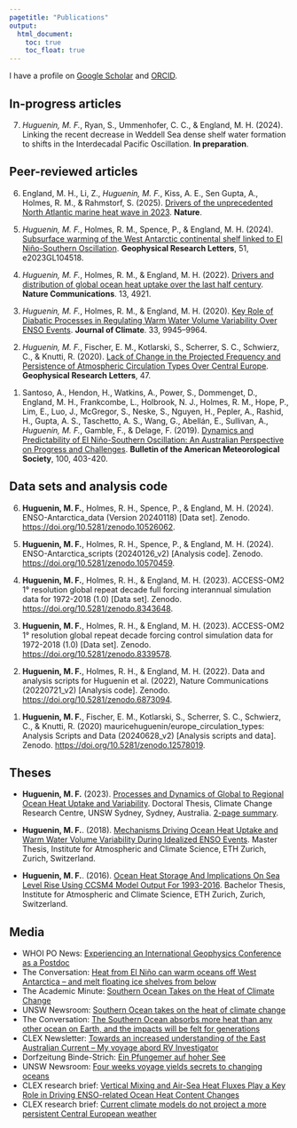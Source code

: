 ```yaml
---
pagetitle: "Publications"
output:
  html_document: 
    toc: true
    toc_float: true
---
```

<link rel="shortcut icon" type="image/x-icon" href="favicon.ico">
<!-- Specifics for including altmetric on the homepage -->
<script type='text/javascript' src='https://d1bxh8uas1mnw7.cloudfront.net/assets/embed.js'></script>

<link rel="stylesheet" href="styles.css" type="text/css">

I have a profile on [Google Scholar](https://scholar.google.com/citations?hl=en&user=UI4wCAEAAAAJ){target="_blank"} and [ORCID](https://orcid.org/0000-0002-1476-0452).

## In-progress articles
<!----> 7. *Huguenin, M. F.*, Ryan, S., Ummenhofer, C. C., & England, M. H. (2024). Linking the recent decrease in Weddell Sea dense shelf water formation to shifts in the Interdecadal Pacific Oscillation. **In preparation**.

## Peer-reviewed articles
<!----> 6. England, M. H., Li, Z., *Huguenin, M. F.*, Kiss, A. E., Sen Gupta, A., Holmes, R. M., & Rahmstorf, S. (2025). [Drivers of the unprecedented North Atlantic marine heat wave in 2023](https://doi.org/10.1038/s41586-025-08903-5). **Nature**.

<!----> 5. *Huguenin, M. F.*, Holmes, R. M., Spence, P., & England, M. H. (2024). [Subsurface warming of the West Antarctic continental shelf linked to El Niño-Southern Oscillation](https://doi.org/10.1029/2023GL104518). **Geophysical Research Letters**, 51, e2023GL104518.

<!-- <div class='altmetric-embed' data-badge-popover="left" data-badge-type='donut' data-hide-no-mentions="true" data-doi="10.1029/2019GL086132" style="float:right;"></div> -->

<!----> 4. *Huguenin, M. F.*, Holmes, R. M., & England, M. H. (2022). [Drivers and distribution of global ocean heat uptake over the last half century](https://doi.org/10.1038/s41467-022-32540-5). **Nature Communications**. 13, 4921.

<!----> 3. *Huguenin, M. F.*, Holmes, R. M., & England, M. H. (2020). [Key Role of Diabatic Processes in Regulating Warm Water Volume Variability Over ENSO Events](https://doi.org/10.1175/JCLI-D-20-0198.1). **Journal of Climate**. 33, 9945–9964.

<!----> 2. *Huguenin, M. F.*, Fischer, E. M., Kotlarski, S., Scherrer, S. C., Schwierz, C., & Knutti, R. (2020). [Lack of Change in the Projected Frequency and Persistence of Atmospheric Circulation Types Over Central Europe](https://doi.org/10.1029/2019GL086132). **Geophysical Research Letters**, 47.

<!----> 1. Santoso, A., Hendon, H., Watkins, A., Power, S., Dommenget, D., England, M. H., Frankcombe, L., Holbrook, N. J., Holmes, R. M., Hope, P., Lim, E., Luo, J., McGregor, S., Neske, S., Nguyen, H., Pepler, A., Rashid, H., Gupta, A. S., Taschetto, A. S., Wang, G., Abellán, E., Sullivan, A., *Huguenin, M. F.*, Gamble, F., & Delage, F. (2019). [Dynamics and Predictability of El Niño-Southern Oscillation: An Australian Perspective on Progress and Challenges](https://doi.org/10.1175/BAMS-D-18-0057.1). **Bulletin of the American Meteorological Society**, 100, 403-420.

## Data sets and analysis code
<!----> 6. **Huguenin, M. F.**, Holmes, R. H., Spence, P., & England, M. H. (2024). ENSO-Antarctica_data (Version 20240118) [Data set]. Zenodo. [https://doi.org/10.5281/zenodo.10526062](https://doi.org/10.5281/zenodo.10526062).

<!----> 5. **Huguenin, M. F.**, Holmes, R. H., Spence, P., & England, M. H. (2024). ENSO-Antarctica_scripts (20240126_v2) [Analysis code]. Zenodo.
[https://doi.org/10.5281/zenodo.10570459](https://doi.org/10.5281/zenodo.10570459).

<!----> 4. **Huguenin, M. F.**, Holmes, R. H., & England, M. H. (2023). ACCESS-OM2 1° resolution global repeat decade full forcing interannual simulation data for 1972-2018 (1.0) [Data set]. Zenodo. [https://doi.org/10.5281/zenodo.8343648](https://doi.org/10.5281/zenodo.8343648).

<!----> 3. **Huguenin, M. F.**, Holmes, R. H., & England, M. H. (2023). ACCESS-OM2 1° resolution global repeat decade forcing control simulation data for 1972-2018 (1.0) [Data set]. Zenodo. [https://doi.org/10.5281/zenodo.8339578](https://doi.org/10.5281/zenodo.8339578).

<!----> 2. **Huguenin, M. F.**, Holmes, R. H., & England, M. H. (2022). Data and analysis scripts for Huguenin et al. (2022), Nature Communications (20220721_v2) [Analysis code]. Zenodo. [https://doi.org/10.5281/zenodo.6873094](https://doi.org/10.5281/zenodo.6873094).

<!----> 1. **Huguenin, M. F.**, Fischer, E. M., Kotlarski, S., Scherrer, S. C., Schwierz, C., & Knutti, R. (2020) mauricehuguenin/europe_circulation_types: Analysis Scripts and Data (20240628_v2) [Analysis scripts and data]. Zenodo. [https://doi.org/10.5281/zenodo.12578019](https://doi.org/10.5281/zenodo.12578019).

## Theses
- **Huguenin, M. F.** (2023). [Processes and Dynamics of Global to Regional Ocean Heat Uptake and Variability](https://doi.org/10.26190/unsworks/25224). Doctoral Thesis, Climate Change Research Centre, UNSW Sydney, Sydney, Australia. [2-page summary](files/Huguenin_Maurice_Thesis_Summary_20241219.pdf).


- **Huguenin, M. F.**. (2018). [Mechanisms Driving Ocean Heat Uptake and Warm Water Volume Variability During Idealized ENSO Events](files/msc_thesis_maurice_huguenin_2018.pdf). Master Thesis, Institute for Atmospheric and Climate Science, ETH Zurich, Zurich, Switzerland.

- **Huguenin, M. F.**. (2016). [Ocean Heat Storage And Implications On Sea Level Rise Using CCSM4 Model Output For 1993-2016](files/bsc_thesis_maurice_huguenin_2016.pdf). Bachelor Thesis, Institute for Atmospheric and Climate Science, ETH Zurich, Zurich, Switzerland.


## Media
- WHOI PO News: [Experiencing an International Geophysics Conference as a Postdoc](https://www.whoi.edu/experiencing-an-international-geophysics-conference-as-a-postdoc/)
- The Conversation: [Heat from El Niño can warm oceans off West Antarctica – and melt floating ice shelves from below](https://theconversation.com/heat-from-el-nino-can-warm-oceans-off-west-antarctica-and-melt-floating-ice-shelves-from-below-226233)
- The Academic Minute: [Southern Ocean Takes on the Heat of Climate Change](https://academicminute.org/2022/12/maurice-huguenin-university-of-new-south-wales-southern-ocean-takes-on-the-heat-of-climate-change/)
- UNSW Newsroom: [Southern Ocean takes on the heat of climate change](https://newsroom.unsw.edu.au/news/science-tech/southern-ocean-takes-heat-climate-change)
- The Conversation: [The Southern Ocean absorbs more heat than any other ocean on Earth, and the impacts will be felt for generations](https://theconversation.com/the-southern-ocean-absorbs-more-heat-than-any-other-ocean-on-earth-and-the-impacts-will-be-felt-for-generations-189561)
- CLEX Newsletter: [Towards an increased understanding of the East Australian Current – My voyage abord RV Investigator](https://climateextremes.org.au/towards-an-increased-understanding-of-the-east-australian-current-my-voyage-abord-rv-investigator/)
- Dorfzeitung Binde-Strich: [Ein Pfungemer auf hoher See](media/BindeStrich_08_21_Seite21.pdf) 
- UNSW Newsroom: [Four weeks voyage yields secrets to changing oceans](https://newsroom.unsw.edu.au/news/science-tech/four-week-voyage-yields-secrets-changing-oceans)
- CLEX research brief: [Vertical Mixing and Air-Sea Heat Fluxes Play a Key Role in Driving ENSO-related Ocean Heat Content Changes](media/CLEX_ResearchBrief_ENSO_WWV_2020.pdf)
- CLEX research brief: [Current climate models do not project a more persistent Central European weather](https://climateextremes.org.au/research-brief-current-climate-models-do-not-project-a-more-persistent-central-european-circulation/)

<!-- A full list of publications is available at the above Google scholar link. -->


